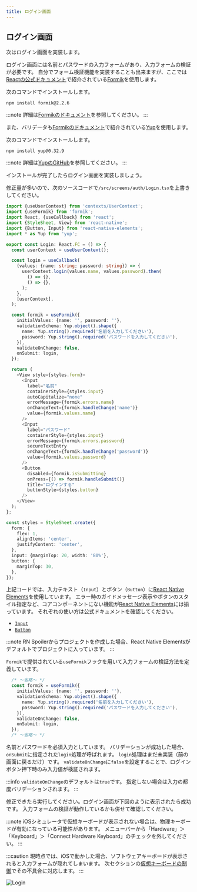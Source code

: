 ```yaml
---
title: ログイン画面
---
```


## ログイン画面

次はログイン画面を実装します。

ログイン画面には名前とパスワードの入力フォームがあり、入力フォームの検証が必要です。
自分でフォーム検証機能を実装することも出来ますが、ここでは[Reactの公式ドキュメント](https://ja.reactjs.org/docs/forms.html#fully-fledged-solutions)で紹介されている[Formik](https://formik.org/)を使用します。

次のコマンドでインストールします。

```console
npm install formik@2.2.6
```

:::note
詳細は[Formikのドキュメント](https://formik.org/docs/overview)を参照してください。
:::

また、バリデータも[Formikのドキュメント](https://formik.org/docs/overview#complementary-packages)で紹介されている[Yup](https://github.com/jquense/yup)を使用します。

次のコマンドでインストールします。

```console
npm install yup@0.32.9
```

:::note
詳細は[YupのGitHub](https://github.com/jquense/yup)を参照してください。
:::

インストールが完了したらログイン画面を実装しましょう。

修正量が多いので、次のソースコードで`/src/screens/auth/Login.tsx`を上書きしてください。

```typescript jsx title="/src/screens/auth/Login.tsx"
import {useUserContext} from 'contexts/UserContext';
import {useFormik} from 'formik';
import React, {useCallback} from 'react';
import {StyleSheet, View} from 'react-native';
import {Button, Input} from 'react-native-elements';
import * as Yup from 'yup';

export const Login: React.FC = () => {
  const userContext = useUserContext();

  const login = useCallback(
    (values: {name: string; password: string}) => {
      userContext.login(values.name, values.password).then(
        () => {},
        () => {},
      );
    },
    [userContext],
  );

  const formik = useFormik({
    initialValues: {name: '', password: ''},
    validationSchema: Yup.object().shape({
      name: Yup.string().required('名前を入力してください'),
      password: Yup.string().required('パスワードを入力してください'),
    }),
    validateOnChange: false,
    onSubmit: login,
  });

  return (
    <View style={styles.form}>
      <Input
        label="名前"
        containerStyle={styles.input}
        autoCapitalize="none"
        errorMessage={formik.errors.name}
        onChangeText={formik.handleChange('name')}
        value={formik.values.name}
      />
      <Input
        label="パスワード"
        containerStyle={styles.input}
        errorMessage={formik.errors.password}
        secureTextEntry
        onChangeText={formik.handleChange('password')}
        value={formik.values.password}
      />
      <Button
        disabled={formik.isSubmitting}
        onPress={() => formik.handleSubmit()}
        title="ログインする"
        buttonStyle={styles.button}
      />
    </View>
  );
};

const styles = StyleSheet.create({
  form: {
    flex: 1,
    alignItems: 'center',
    justifyContent: 'center',
  },
  input: {marginTop: 20, width: '80%'},
  button: {
    marginTop: 30,
  },
});
```

上記コードでは、入力テキスト（`Input`）とボタン（`Button`）に[React Native Elements](https://reactnativeelements.com/)を使用しています。
エラー時のガイドメッセージ表示やボタンのスタイル指定など、コアコンポーネントにない機能が[React Native Elements](https://reactnativeelements.com/)には揃っています。
それぞれの使い方は公式ドキュメントを確認してください。

- [`Input`](https://reactnativeelements.com/docs/components/input)
- [`Button`](https://reactnativeelements.com/docs/components/button)

:::note
RN Spoilerからプロジェクトを作成した場合、React Native Elementsがデフォルトでプロジェクトに入っています。
:::

`Formik`で提供されている`useFormik`フックを用いて入力フォームの検証方法を定義しています。

```typescript jsx
  /* ～省略～ */
  const formik = useFormik({
    initialValues: {name: '', password: ''},
    validationSchema: Yup.object().shape({
      name: Yup.string().required('名前を入力してください'),
      password: Yup.string().required('パスワードを入力してください'),
    }),
    validateOnChange: false,
    onSubmit: login,
  });
  /* ～省略～ */
```

名前とパスワードを必須入力としています。
バリデーションが成功した場合、`onSubmit`に指定された`login`処理が呼ばれます。
`login`処理はまだ未実装（前の画面に戻るだけ）です。
`validateOnChange`に`false`を設定することで、ログインボタン押下時のみ入力値が検証されます。

:::info
`validateOnChange`のデフォルトは`true`です。
指定しない場合は入力の都度バリデーションされます。
:::

修正できたら実行してください。ログイン画面が下図のように表示されたら成功です。
入力フォームの検証が動作しているかも併せて確認してください。

:::note
iOSシミュレータで仮想キーボードが表示されない場合は、物理キーボードが有効になっている可能性があります。
メニューバーから「Hardware」＞「Keyboard」＞「Connect Hardware Keyboard」のチェックを外してください。
:::

:::caution
現時点では、iOSで動かした場合、ソフトウェアキーボードが表示されると入力フォームが隠れてしまいます。
次セクションの[仮想キーボードの制御](keyboard-avoiding-view.mdx)でその不具合に対応します。
:::

![Login](../app-hands-on/login.png)
